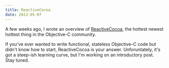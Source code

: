 ```yaml
---
title: ReactiveCocoa
date: 2013-05-07
---
```



A few weeks ago, I wrote an overview of [ReactiveCocoa](http://www.teehanlax.com/blog/reactivecocoa/), the hottest newest hottest thing in the Objective-C community.

If you've ever wanted to write functional, stateless Objective-C code but didn't know how to start, ReactiveCocoa is your answer. Unforuntately, it's got a steep-ish learning curve, but I'm working on an introductory post. Stay tuned.


  